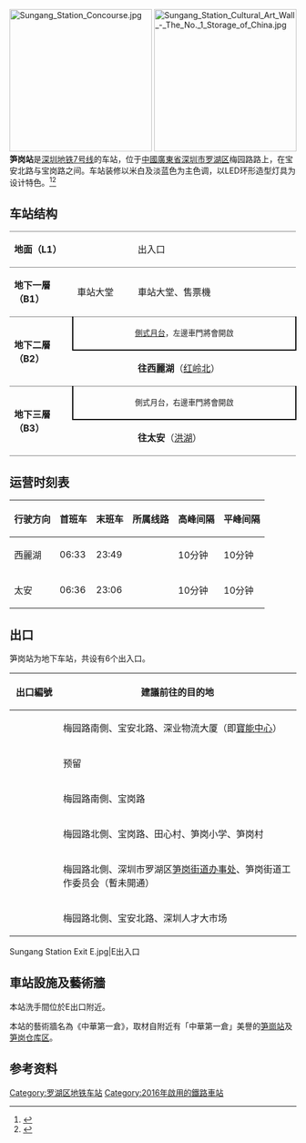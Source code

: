 {{noteTA
|G1=Transport
}}
{{about|深圳地鐵7號綫的車站|於羅湖區，前稱為「深圳北站」的鐵路貨運站|笋岗站}}
{{Infobox station
|name = 笋岗
|eng_name = Sungang
|livery = #87CEFA
|namecolour = black
|linecolour = {{深圳地铁色彩|7}}
|image = Sungang Station Platform 1.jpg
|country = {{CHN}}
|borough = [[廣東省|廣東省]][[深圳市|深圳市]][[罗湖区|罗湖区]]
|address = 梅园路路上
|coordinates =
|map =
|colour = {{colorbox|white}} 米白色<br/>{{colorbox|#87CEFA}} 淡蓝色
|line = {{深圳地鐵|7|sl}}
|hours =
|opened = 2016年10月28日
|services = {{Adjacent stations|system=Shenzhen Metro |line1=7|left1=紅嶺北|right1=洪湖}}
|structure = 地下車站
|platformtype = [[側式疊式月台|側式疊式月台]]
|platform = 2
|exits =
|route_map ={{Routemap|inline=yes|legend=no
|map-title=B2
|map=
\\\\utSTRf!~MFADEg
\\\\utSTR+BSr
\\\\utSTR+BSr!~num1r
\\\\utSTRf!~MFADEf~~{{rmri|d}} [[紅嶺北站|紅嶺北]]
|map2-title=B3
|map2=
\\\\utSTRg!~MFADEg~~{{rmri|u}} [[洪湖站|洪湖]]
\\\\utSTR+BSr!~num2r
\\\\utSTR+BSr
\\\\utSTRg!~MFADEf
}}}}
[[File:Sungang_Station_Concourse.jpg|250px]]
[[File:Sungang_Station_Cultural_Art_Wall_-_The_No._1_Storage_of_China.jpg|250px]]
'''笋岗站'''是[[深圳地铁|深圳地铁]][[深圳地铁7号线|7号线]]的车站，位于[[中華人民共和國|中國]][[廣東省|廣東省]][[深圳市|深圳市]][[罗湖区|罗湖区]]梅园路路上，在宝安北路与宝岗路之间。车站装修以米白及淡蓝色为主色调，以LED环形造型灯具为设计特色。<ref>{{Cite web |url=http://www.szmc.net/page/service/service.html?code=2103&site=0601 |title=地铁7号线站点介绍 |access-date=2016-11-04 |archive-url=https://web.archive.org/web/20170517200758/http://www.szmc.net/page/service/service.html?code=2103&site=0601 |archive-date=2017-05-17 |dead-url=yes }}</ref><ref>{{Cite web |url=http://www.sznews.com/news/content/2016-09/15/content_13862745_3.htm |title=7号线站点 深圳新闻网 |access-date=2016-11-04 |archive-url=https://web.archive.org/web/20161028153850/http://www.sznews.com/news/content/2016-09/15/content_13862745_3.htm |archive-date=2016-10-28 |dead-url=yes }}</ref>

== 车站结构 ==
{|cellspacing=0 cellpadding=3
|-
|style="border-top:solid 1px gray;border-bottom:solid 1px gray;" valign=top width=100|'''地面（L1）'''
|style="border-top:solid 1px gray;border-bottom:solid 1px gray;" valign=top width=100|
|style="border-top:solid 1px gray;border-bottom:solid 1px gray;" valign=top width=300|出入口
|-
|style="border-top:solid 1px gray;border-bottom:solid 1px gray;" valign=top width=100|'''地下一層（B1）'''
|style="border-top:solid 1px gray;border-bottom:solid 1px gray;" valign=top width=100|車站大堂
|style="border-top:solid 1px gray;border-bottom:solid 1px gray;" valign=top width=300|車站大堂、售票機
|-
|style="border-bottom:solid 1px gray;" rowspan=2 valign=top|'''地下二層（B2）'''
|style="border-right:solid 2px black;border-left:solid 2px black;border-bottom:solid 2px black;" colspan=2|<center><small>[[側式月台|側式月台]]，左邊車門將會開啟</small></center>
|-
|style="border-bottom:solid 1px gray;"|{{深圳地铁站台|line=7|platform=1}}
|style="border-bottom:solid 1px gray;"|{{arrow|L}} '''{{深圳地鐵|7|c}}''' '''往西麗湖'''（[[红岭北站|红岭北]]）
|-
|style="border-bottom:solid 1px gray;" rowspan=2 valign=top|'''地下三層（B3）'''
|style="border-right:solid 2px black;border-left:solid 2px black;border-bottom:solid 2px black;" colspan=2|<center><small>側式月台，右邊車門將會開啟</small></center>
|-
|style="border-bottom:solid 1px gray;"|{{深圳地铁站台|line=7|platform=2}}
|style="border-bottom:solid 1px gray;"|'''{{深圳地鐵|7|c}}''' '''往太安'''（[[洪湖站|洪湖]]）{{arrow|R}}
|}

==运营时刻表==
{| class="wikitable"
|-
! 行驶方向 !! 首班车 !! 末班车 !! 所属线路 !! 高峰间隔 !! 平峰间隔
|-
|西麗湖 ||06:33	|| 23:49|| {{深圳地鐵|7|c}} || 10分钟 || 10分钟
|-
|太安 || 06:36 || 23:06|| {{深圳地鐵|7|c}} || 10分钟 || 10分钟
|}
==出口==
笋岗站为地下车站，共设有6个出入口。
{| class="wikitable"
! style="width:70px" | 出口編號
! 建議前往的目的地
|-
| align="center" | {{港鐵出口|A|附=升}}|| 梅园路南側、宝安北路、深业物流大厦（即[[寶能中心|寶能中心]]）
|-
| align="center" | {{港鐵出口|B}}||预留
|-
| align="center" | {{港鐵出口|C|1}}|| 梅园路南側、宝岗路
|-
| align="center" | {{港鐵出口|C|2}}|| 梅园路北側、宝岗路、田心村、笋岗小学、笋岗村
|-
| align="center" | {{港鐵出口|D}}|| 梅园路北側、深圳市罗湖区[[笋岗街道|笋岗街道办事处]]、笋岗街道工作委员会（暫未開通）
|-
| align="center" | {{港鐵出口|E}}|| 梅园路北側、宝安北路、深圳人才大市场
|}
<gallery>
Sungang Station Exit E.jpg|E出入口
</gallery>

== 車站設施及藝術牆 ==
本站洗手間位於E出口附近。

本站的藝術牆名為《中華第一倉》，取材自附近有「中華第一倉」美譽的[[笋崗站|笋崗站]]及[[笋岗仓库区|笋岗仓库区]]。

== 参考资料 ==
{{reflist}}
{{深圳地铁7号线}}
{{深圳地鐵車站列表}}
[[Category:罗湖区地铁车站|Category:罗湖区地铁车站]]
[[Category:2016年啟用的鐵路車站|Category:2016年啟用的鐵路車站]]